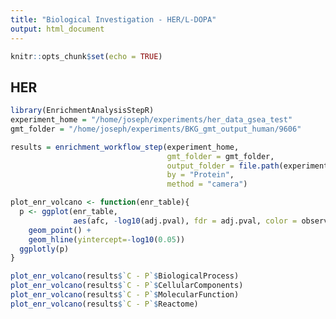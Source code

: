 ```yaml
---
title: "Biological Investigation - HER/L-DOPA"
output: html_document
---
```


```r
knitr::opts_chunk$set(echo = TRUE)
```

## HER

```r

library(EnrichmentAnalysisStepR)
experiment_home = "/home/joseph/experiments/her_data_gsea_test"
gmt_folder = "/home/joseph/experiments/BKG_gmt_output_human/9606"

results = enrichment_workflow_step(experiment_home, 
                                   gmt_folder = gmt_folder,
                                   output_folder = file.path(experiment_home,"camera"),
                                   by = "Protein",
                                   method = "camera")
```

```r


plot_enr_volcano <- function(enr_table){
  p <- ggplot(enr_table, 
              aes(afc, -log10(adj.pval), fdr = adj.pval, color = observed, gene.set = gene.set, name = name)) + 
    geom_point() +
    geom_hline(yintercept=-log10(0.05)) 
  ggplotly(p)
}

plot_enr_volcano(results$`C - P`$BiologicalProcess)
plot_enr_volcano(results$`C - P`$CellularComponents)
plot_enr_volcano(results$`C - P`$MolecularFunction)
plot_enr_volcano(results$`C - P`$Reactome)
```

